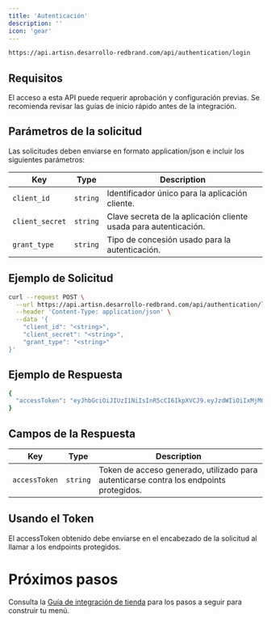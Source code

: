 ```yaml
---
title: 'Autenticación'
description: ''
icon: 'gear'
---
```


<CodeGroup>

```bash POST
https://api.artisn.desarrollo-redbrand.com/api/authentication/login
```
</CodeGroup>

## Requisitos

El acceso a esta API puede requerir aprobación y configuración previas. Se recomienda revisar las guías de inicio rápido antes de la integración.

## Parámetros de la solicitud

Las solicitudes deben enviarse en formato application/json e incluir los siguientes parámetros:

| **Key**         | **Type**   | **Description** |
|----------------|-----------|----------------|
| `client_id`    | `string`  | Identificador único para la aplicación cliente. |
| `client_secret` | `string`  | Clave secreta de la aplicación cliente usada para autenticación. |
| `grant_type`   | `string`  | Tipo de concesión usado para la autenticación. |

## Ejemplo de Solicitud

<CodeGroup>

```bash Example request
curl --request POST \
  --url https://api.artisn.desarrollo-redbrand.com/api/authentication/login \
  --header 'Content-Type: application/json' \
  --data '{
    "client_id": "<string>",
    "client_secret": "<string>",
    "grant_type": "<string>"
}'
```
</CodeGroup>

## Ejemplo de Respuesta

<CodeGroup>

```bash Example response
{
  "accessToken": "eyJhbGciOiJIUzI1NiIsInR5cCI6IkpXVCJ9.eyJzdWIiOiIxMjM0NTY3ODkwIiwibmFtZSI6IkpvaG4gRG9lIiwiaWF0IjoxNTE2MjM5MDIyfQ.SflKxwRJSMeKKF2QT4fwpMeJf36POk6yJV_adQssw5c"
}
```
</CodeGroup>

## Campos de la Respuesta

| **Key**        | **Type**   | **Description** |
|---------------|-----------|----------------|
| `accessToken` | `string`  | Token de acceso generado, utilizado para autenticarse contra los endpoints protegidos. |

## Usando el Token

El accessToken obtenido debe enviarse en el encabezado de la solicitud al llamar a los endpoints protegidos.

# Próximos pasos

Consulta la [Guía de integración de tienda](/essentials/stores%20integration%20Guide) para los pasos a seguir para construir tu menú.